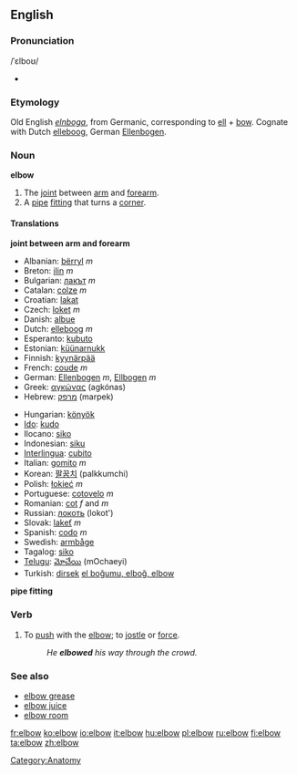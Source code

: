 ==English==
===Pronunciation===
{{wikipedia}}
/&#712;&#603;lbo&#650;/
*{{audio|en-us-elbow.ogg|Audio (US)}}
===Etymology===
Old English ''[[elnboga]]'', from Germanic, corresponding to [[ell]] + [[bow]].  Cognate with Dutch [[elleboog]], German [[Ellenbogen]].

===Noun===
'''elbow'''
#The [[joint]] between [[arm]] and [[forearm]].
#A [[pipe]] [[fitting]] that turns a [[corner]].

==== Translations ====
'''joint between arm and forearm'''
{{top}}
*Albanian: [[bërryl]] ''m''
*Breton: [[ilin]] ''m''
*Bulgarian: [[лакът]] ''m''
*Catalan: [[colze]] ''m''
*Croatian: [[lakat]]
*Czech: [[loket]] ''m''
*Danish: [[albue]]
*Dutch: [[elleboog]] ''m''
*Esperanto: [[kubuto]]
*Estonian: [[küünarnukk]]
*Finnish: [[kyynärpää]]
*French: [[coude]] ''m''
*German: [[Ellenbogen]] ''m'', [[Ellbogen]] ''m''
*Greek: [[αγκώνας]] (agkónas)
*Hebrew: [[מרפק]] (marpek)
{{mid}}
*Hungarian: [[könyök]]
*[[Ido]]: [[kudo]]
*Ilocano: [[siko]]
*Indonesian: [[siku]]
*[[Interlingua]]: [[cubito]]
*Italian: [[gomito]] ''m''
*Korean: [[팔꿈치]] (palkkumchi)
*Polish: [[łokieć]] ''m''
*Portuguese: [[cotovelo]] ''m''
*Romanian: [[cot]] ''f'' and ''m''
*Russian: [[локоть]] (lokot')
*Slovak: [[lakeť]] ''m''
*Spanish: [[codo]] ''m''
*Swedish: [[armbåge]]
*Tagalog: [[siko]]
*[[Telugu]]: [[మోచేయి]] (mOchaeyi)
*Turkish: [[dirsek]] [[el boğumu, elboğ, elbow]]

{{bottom}}

'''pipe fitting'''

===Verb===
{{en-verb}}
#To [[push]] with the [[elbow]]; to [[jostle]] or [[force]].
#:''He '''elbowed''' his way through the crowd.''

===See also===
*[[elbow grease]]
*[[elbow juice]]
*[[elbow room]]

[[Category:Anatomy]]

[[fr:elbow]]
[[ko:elbow]]
[[io:elbow]]
[[it:elbow]]
[[hu:elbow]]
[[pl:elbow]]
[[ru:elbow]]
[[fi:elbow]]
[[ta:elbow]]
[[zh:elbow]]